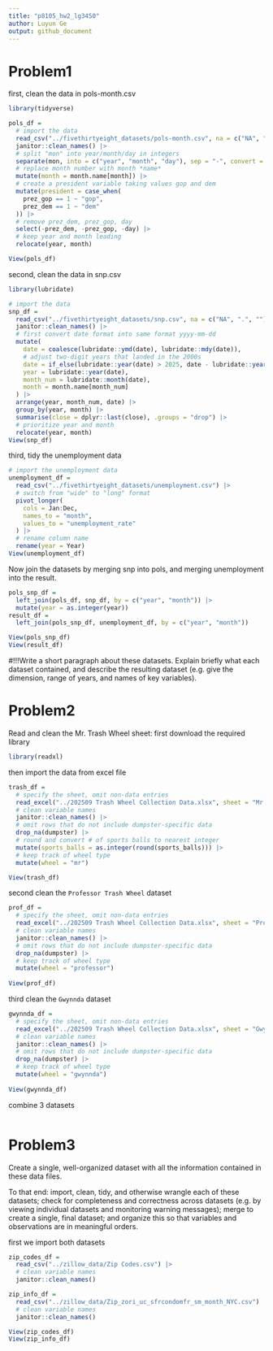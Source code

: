 ```yaml
---
title: "p8105_hw2_lg3450"
author: Luyun Ge
output: github_document
---
```


# Problem1
first, clean the data in pols-month.csv
```r
library(tidyverse)
```

```r
pols_df = 
  # import the data
  read_csv("../fivethirtyeight_datasets/pols-month.csv", na = c("NA", ".", "")) |>
  janitor::clean_names() |>
  # split "mon" into year/month/day in integers
  separate(mon, into = c("year", "month", "day"), sep = "-", convert = TRUE) |>
  # replace month number with month *name*
  mutate(month = month.name[month]) |>
  # create a president variable taking values gop and dem
  mutate(president = case_when(
    prez_gop == 1 ~ "gop",
    prez_dem == 1 ~ "dem"
  )) |>
  # remove prez_dem, prez_gop, day
  select(-prez_dem, -prez_gop, -day) |>
  # keep year and month leading
  relocate(year, month)

View(pols_df)
```
second, clean the data in snp.csv
```r
library(lubridate)
```
```r
# import the data
snp_df = 
  read_csv("../fivethirtyeight_datasets/snp.csv", na = c("NA", ".", "")) |>
  janitor::clean_names() |>
  # first convert date format into same format yyyy-mm-dd 
  mutate(
    date = coalesce(lubridate::ymd(date), lubridate::mdy(date)),
    # adjust two-digit years that landed in the 2000s
    date = if_else(lubridate::year(date) > 2025, date - lubridate::years(100), date),
    year = lubridate::year(date),
    month_num = lubridate::month(date),
    month = month.name[month_num]
  ) |>  
  arrange(year, month_num, date) |>
  group_by(year, month) |>
  summarise(close = dplyr::last(close), .groups = "drop") |>
  # prioritize year and month
  relocate(year, month)
View(snp_df)
```













third, tidy the unemployment data
```r
# import the unemployment data
unemployment_df = 
  read_csv("../fivethirtyeight_datasets/unemployment.csv") |>
  # switch from "wide" to "long" format
  pivot_longer(
    cols = Jan:Dec,
    names_to = "month",
    values_to = "unemployment_rate"
  ) |>
  # rename column name
  rename(year = Year)
View(unemployment_df)
```
Now join the datasets by merging snp into pols, and merging unemployment into the result.
```r
pols_snp_df = 
  left_join(pols_df, snp_df, by = c("year", "month")) |>
  mutate(year = as.integer(year))
result_df = 
  left_join(pols_snp_df, unemployment_df, by = c("year", "month"))

View(pols_snp_df)
View(result_df)
```
#!!!Write a short paragraph about these datasets. Explain briefly what each dataset contained, and describe the resulting dataset (e.g. give the dimension, range of years, and names of key variables).


# Problem2 
Read and clean the Mr. Trash Wheel sheet:
first download the required library
```r
library(readxl)
```
then import the data from excel file
```r
trash_df = 
  # specify the sheet, omit non-data entries
  read_excel("../202509 Trash Wheel Collection Data.xlsx", sheet = "Mr. Trash Wheel", range = "A2:N710") |>
  # clean variable names
  janitor::clean_names() |>
  # omit rows that do not include dumpster-specific data
  drop_na(dumpster) |>
  # round and convert # of sports balls to nearest integer
  mutate(sports_balls = as.integer(round(sports_balls))) |>
  # keep track of wheel type
  mutate(wheel = "mr")

View(trash_df)
```

second clean the ` Professor Trash Wheel` dataset
```r
prof_df = 
  # specify the sheet, omit non-data entries
  read_excel("../202509 Trash Wheel Collection Data.xlsx", sheet = "Professor Trash Wheel", skip = 1) |>
  # clean variable names
  janitor::clean_names() |>
  # omit rows that do not include dumpster-specific data
  drop_na(dumpster) |>
  # keep track of wheel type
  mutate(wheel = "professor")
  
View(prof_df)
```

third clean the `Gwynnda` dataset
```r
gwynnda_df = 
  # specify the sheet, omit non-data entries
  read_excel("../202509 Trash Wheel Collection Data.xlsx", sheet = "Gwynns Falls Trash Wheel", skip = 1) |>
  # clean variable names
  janitor::clean_names() |>
  # omit rows that do not include dumpster-specific data
  drop_na(dumpster) |>
  # keep track of wheel type
  mutate(wheel = "gwynnda")
  
View(gwynnda_df)
```

combine 3 datasets
```r

```

# Problem3
Create a single, well-organized dataset with all the information contained in these data files. 

To that end: 
import, clean, tidy, and otherwise wrangle each of these datasets; 
check for completeness and correctness across datasets (e.g. by viewing individual datasets and monitoring warning messages); 
merge to create a single, final dataset; 
and organize this so that variables and observations are in meaningful orders.

first we import both datasets
```r
zip_codes_df = 
  read_csv("../zillow_data/Zip Codes.csv") |>
  # clean variable names
  janitor::clean_names()

zip_info_df = 
  read_csv("../zillow_data/Zip_zori_uc_sfrcondomfr_sm_month_NYC.csv") |>
  # clean variable names
  janitor::clean_names()

View(zip_codes_df)
View(zip_info_df)
```











